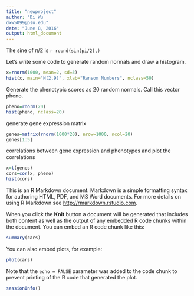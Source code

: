 ```yaml
---
title: "newproject"
author: "Di Wu
dxw5099@psu.edu"
date: "June 8, 2016"
output: html_document
---
```


The sine of $\pi/2$ is `r round(sin(pi/2),)`

Let's write some code to generate random normals and draw a histogram.
```r
x=rnorm(1000, mean=2, sd=3)
hist(x, main="N(2,9)", xlab="Ransom Numbers", nclass=50)
```

Generate the phenotypic scores as 20 random normals. Call this vector pheno.
```r
pheno=rnorm(20)
hist(pheno, nclass=20)
```

generate gene expression matrix
```r
genes=matrix(rnorm(1000*20), nrow=1000, ncol=20)
genes[1:5]
```

correlations between gene expression and phenotypes and plot the correlations
```r
x=t(genes)
cors=cor(x, pheno)
hist(cors)
```

This is an R Markdown document. Markdown is a simple formatting syntax for authoring HTML, PDF, and MS Word documents. For more details on using R Markdown see <http://rmarkdown.rstudio.com>.

When you click the **Knit** button a document will be generated that includes both content as well as the output of any embedded R code chunks within the document. You can embed an R code chunk like this:

```r
summary(cars)
```

You can also embed plots, for example:

```r
plot(cars)
```

Note that the `echo = FALSE` parameter was added to the code chunk to prevent printing of the R code that generated the plot.

```r
sessionInfo()
```
